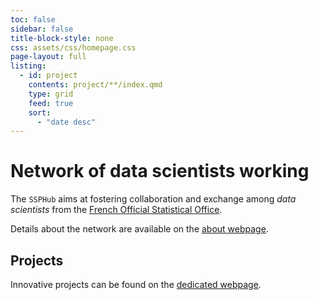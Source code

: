 ```yaml
---
toc: false
sidebar: false
title-block-style: none
css: assets/css/homepage.css
page-layout: full
listing:
  - id: project
    contents: project/**/index.qmd
    type: grid
    feed: true
    sort:
      - "date desc"
---
```


# Network of data scientists working 

The `SSPHub` aims at fostering collaboration and exchange among  _data scientists_ from the [French Official Statistical Office](https://www.insee.fr/fr/information/1302192).

Details about the network are available on the [about webpage](about.qmd). 

## Projects

Innovative projects can be found on the [dedicated webpage](project.qmd).


:::: {#project}
::::